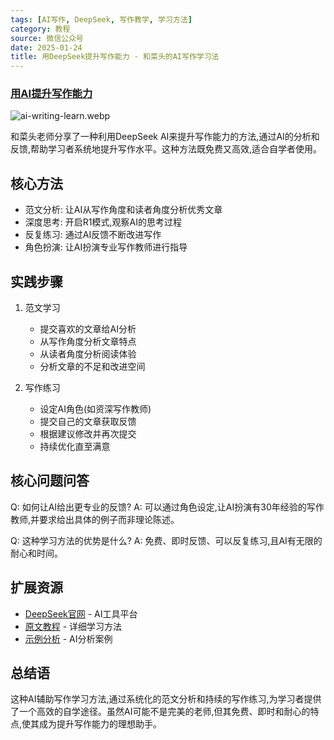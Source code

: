 ```yaml
---
tags: [AI写作, DeepSeek, 写作教学, 学习方法]
category: 教程
source: 微信公众号
date: 2025-01-24
title: 用DeepSeek提升写作能力 - 和菜头的AI写作学习法
---
```


### [用AI提升写作能力](https://mp.weixin.qq.com/s/YU22njJGlvh4puUCxirMLw)

![ai-writing-learn.webp](https://img.mengpeng.tech/i/2025/02/07/67a5a032cf95d.webp)

和菜头老师分享了一种利用DeepSeek AI来提升写作能力的方法,通过AI的分析和反馈,帮助学习者系统地提升写作水平。这种方法既免费又高效,适合自学者使用。

## 核心方法

- 范文分析: 让AI从写作角度和读者角度分析优秀文章
- 深度思考: 开启R1模式,观察AI的思考过程
- 反复练习: 通过AI反馈不断改进写作
- 角色扮演: 让AI扮演专业写作教师进行指导

## 实践步骤

1. 范文学习
   - 提交喜欢的文章给AI分析
   - 从写作角度分析文章特点
   - 从读者角度分析阅读体验
   - 分析文章的不足和改进空间

2. 写作练习
   - 设定AI角色(如资深写作教师)
   - 提交自己的文章获取反馈
   - 根据建议修改并再次提交
   - 持续优化直至满意

## 核心问题问答

Q: 如何让AI给出更专业的反馈?
A: 可以通过角色设定,让AI扮演有30年经验的写作教师,并要求给出具体的例子而非理论陈述。

Q: 这种学习方法的优势是什么?
A: 免费、即时反馈、可以反复练习,且AI有无限的耐心和时间。

## 扩展资源

- [DeepSeek官网](https://www.deepseek.com) - AI工具平台
- [原文教程](https://mp.weixin.qq.com/s/YU22njJGlvh4puUCxirMLw) - 详细学习方法
- [示例分析](https://mp.weixin.qq.com/s/YU22njJGlvh4puUCxirMLw) - AI分析案例

## 总结语

这种AI辅助写作学习方法,通过系统化的范文分析和持续的写作练习,为学习者提供了一个高效的自学途径。虽然AI可能不是完美的老师,但其免费、即时和耐心的特点,使其成为提升写作能力的理想助手。 